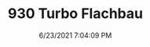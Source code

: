 ---
width: 2000
height: 1333
title: 930 Turbo Flachbau
description: 930 Turbo Flachbau with Lipstick Red interior.
date: 6/23/2021 7:04:09 PM
cameraMake: Sony
cameraModel: ILCE-7M3
lens: 50mm F1.4 DG HSM | Art 018
settingsfStop: f/1.4
settingsISO: ISO 160
settingsShutter: 1/80
settingsFocalLength: 50 mm
---
